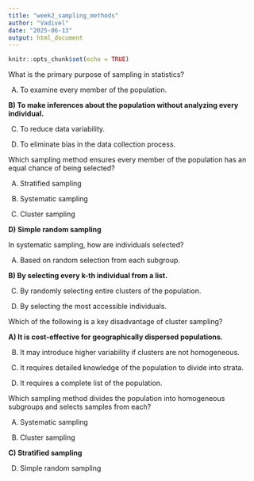 ```yaml
---
title: "week2_sampling_methods"
author: "Vadivel"
date: "2025-06-13"
output: html_document
---
```


```r
knitr::opts_chunk$set(echo = TRUE)
```

What is the primary purpose of sampling in statistics?

A)  To examine every member of the population.

**B) To make inferences about the population without analyzing every individual.**

C)  To reduce data variability.

D)  To eliminate bias in the data collection process.

Which sampling method ensures every member of the population has an equal chance of being selected?

A)  Stratified sampling

B)  Systematic sampling

C)  Cluster sampling

**D) Simple random sampling**

In systematic sampling, how are individuals selected?

A)  Based on random selection from each subgroup.

**B) By selecting every k-th individual from a list.**

C)  By randomly selecting entire clusters of the population.

D)  By selecting the most accessible individuals.

Which of the following is a key disadvantage of cluster sampling?

**A) It is cost-effective for geographically dispersed populations.**

B)  It may introduce higher variability if clusters are not homogeneous.

C)  It requires detailed knowledge of the population to divide into strata.

D)  It requires a complete list of the population.

Which sampling method divides the population into homogeneous subgroups and selects samples from each?

A)  Systematic sampling

B)  Cluster sampling

**C) Stratified sampling**

D)  Simple random sampling
